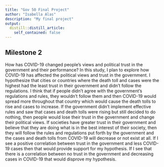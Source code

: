 ```yaml
---
title: "Gov 50 Final Project"
author: "Isabella Alas"
description: "My final project"
output:
  distill::distill_article:
    self_contained: false
---
```


## Milestone 2
How has COVID-19 changed people’s views and political trust in the government and their performance? In this study, I plan to explore how COVID-19 has affected the political views and trust in the government. I hypothesize that cities or countries where the death toll and cases were the highest had the least trust in their government and didn’t follow the regulations. I think that if people didn’t agree with the government’s regulations and rules, they wouldn’t follow them and then COVID-19 would spread more throughout that country which would cause the death tolls to rise and cases to increase. If the government didn’t implement effective rules and saw that cases and death tolls were rising but still decided to do nothing, then people would lose their trust in the government and change their political views. If societies have greater trust in their government and believe that they are doing what is in the best interest of their society, then they will follow the rules and regulations put forth by the government and the cases and death tolls from COVID-19 will decrease or not exist at all. If I see a positive correlation between trust in the government and less COVID-19 cases then that would provide support for my hypothesis. If I see that there is a correlation between no trust in the government and decreasing cases in COVID-19 that would disprove my hypothesis. 


